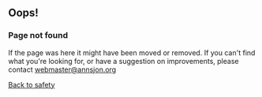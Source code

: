 ## Oops!

### Page not found

If the page was here it might have been moved or removed. If you can't find what you're looking for, or have a suggestion on improvements, please contact webmaster@annsjon.org

[Back to safety](/)
